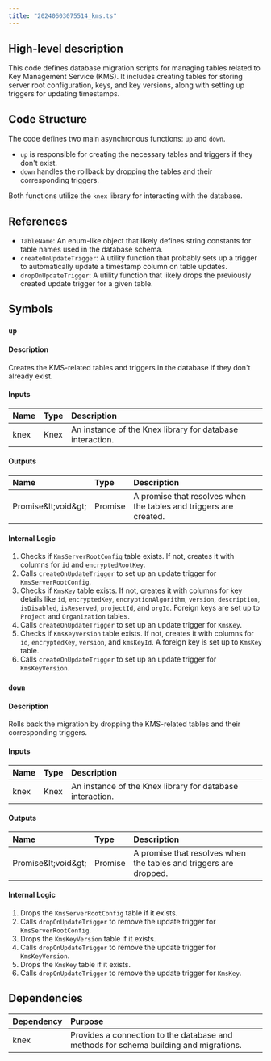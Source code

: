 ```yaml
---
title: "20240603075514_kms.ts"
---
```


## High-level description
This code defines database migration scripts for managing tables related to Key Management Service (KMS). It includes creating tables for storing server root configuration, keys, and key versions, along with setting up triggers for updating timestamps.

## Code Structure
The code defines two main asynchronous functions: `up` and `down`. 
- `up` is responsible for creating the necessary tables and triggers if they don't exist. 
- `down` handles the rollback by dropping the tables and their corresponding triggers. 

Both functions utilize the `knex` library for interacting with the database.

## References
- `TableName`: An enum-like object that likely defines string constants for table names used in the database schema.
- `createOnUpdateTrigger`: A utility function that probably sets up a trigger to automatically update a timestamp column on table updates.
- `dropOnUpdateTrigger`: A utility function that likely drops the previously created update trigger for a given table.

## Symbols
### `up`
#### Description
Creates the KMS-related tables and triggers in the database if they don't already exist.

#### Inputs
| Name | Type | Description |
|:-----|:-----|:------------|
| knex | Knex | An instance of the Knex library for database interaction. |

#### Outputs
| Name | Type | Description |
|:-----|:-----|:------------|
| Promise\&lt;void\&gt; | Promise | A promise that resolves when the tables and triggers are created. |

#### Internal Logic
1. Checks if `KmsServerRootConfig` table exists. If not, creates it with columns for `id` and `encryptedRootKey`.
2. Calls `createOnUpdateTrigger` to set up an update trigger for `KmsServerRootConfig`.
3. Checks if `KmsKey` table exists. If not, creates it with columns for key details like `id`, `encryptedKey`, `encryptionAlgorithm`, `version`, `description`, `isDisabled`, `isReserved`, `projectId`, and `orgId`. Foreign keys are set up to `Project` and `Organization` tables.
4. Calls `createOnUpdateTrigger` to set up an update trigger for `KmsKey`.
5. Checks if `KmsKeyVersion` table exists. If not, creates it with columns for `id`, `encryptedKey`, `version`, and `kmsKeyId`. A foreign key is set up to `KmsKey` table.
6. Calls `createOnUpdateTrigger` to set up an update trigger for `KmsKeyVersion`.

### `down`
#### Description
Rolls back the migration by dropping the KMS-related tables and their corresponding triggers.

#### Inputs
| Name | Type | Description |
|:-----|:-----|:------------|
| knex | Knex | An instance of the Knex library for database interaction. |

#### Outputs
| Name | Type | Description |
|:-----|:-----|:------------|
| Promise\&lt;void\&gt; | Promise | A promise that resolves when the tables and triggers are dropped. |

#### Internal Logic
1. Drops the `KmsServerRootConfig` table if it exists.
2. Calls `dropOnUpdateTrigger` to remove the update trigger for `KmsServerRootConfig`.
3. Drops the `KmsKeyVersion` table if it exists.
4. Calls `dropOnUpdateTrigger` to remove the update trigger for `KmsKeyVersion`.
5. Drops the `KmsKey` table if it exists.
6. Calls `dropOnUpdateTrigger` to remove the update trigger for `KmsKey`.

## Dependencies
| Dependency | Purpose |
|:-----------|:--------|
| knex      | Provides a connection to the database and methods for schema building and migrations. |

